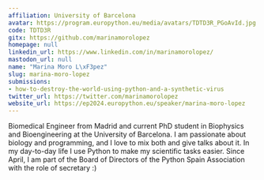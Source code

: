 ```yaml
---
affiliation: University of Barcelona
avatar: https://program.europython.eu/media/avatars/TDTD3R_PGoAvId.jpg
code: TDTD3R
gitx: https://github.com/marinamorolopez
homepage: null
linkedin_url: https://www.linkedin.com/in/marinamorolopez/
mastodon_url: null
name: "Marina Moro L\xF3pez"
slug: marina-moro-lopez
submissions:
- how-to-destroy-the-world-using-python-and-a-synthetic-virus
twitter_url: https://twitter.com/marinamorolopez
website_url: https://ep2024.europython.eu/speaker/marina-moro-lopez
---
```


Biomedical Engineer from Madrid and current PhD student in Biophysics and Bioengineering at the University of Barcelona. I am passionate about biology and programming, and I love to mix both and give talks about it. In my day-to-day life I use Python to make my scientific tasks easier. Since April, I am part of the Board of Directors of the Python Spain Association with the role of secretary :)
